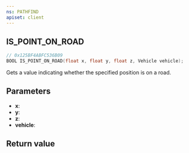 ```yaml
---
ns: PATHFIND
apiset: client
---
```

## IS_POINT_ON_ROAD

```c
// 0x125BF4ABFC536B09
BOOL IS_POINT_ON_ROAD(float x, float y, float z, Vehicle vehicle);
```

Gets a value indicating whether the specified position is on a road.

## Parameters
* **x**:
* **y**:
* **z**:
* **vehicle**:

## Return value